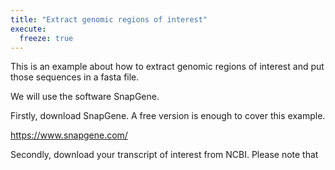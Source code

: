 ```yaml
---
title: "Extract genomic regions of interest"
execute: 
  freeze: true
---
```


This is an example about how to extract genomic regions of interest and put those sequences in a fasta file.

We will use the software SnapGene.

Firstly, download SnapGene. A free version is enough to cover this example.

<https://www.snapgene.com/>

Secondly, download your transcript of interest from NCBI. Please note that
